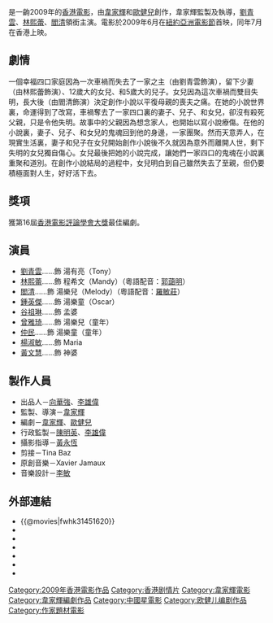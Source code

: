 {{Infobox Film
| name               = 再生號
| original_name      = ''{{lang|en|Written By}}''
| image              = Written By Film Poster.jpg
| caption            = 
| director           = [[韋家輝|韋家輝]]
| producer           = [[韋家輝|韋家輝]]<br>[[李雄偉|李雄偉]]（出品人）<br>[[向華強|向華強]]（出品人）
| producer_2         = 馮志偉、黎世華
| writer             = [[韋家輝|韋家輝]]<br>[[歐健兒|歐健兒]]
| starring           = [[劉青雲|劉青雲]]<br>[[林熙蕾|林熙蕾]]<br>[[閻清|閻清]]
| music              = [[Xavier_Jamaux|Xavier Jamaux]]
| cinematography     = [[黃永恆|黃永恆]]
| editing            = Tina Baz
| production_company = [[創意式有限公司|創意式有限公司]]
| distributor        = [[中國星集團有限公司|中國星集團有限公司]]
| released           = {{flagicon|Hong Kong}}{{film date|2009|7|9}}
| sec-title          = 
| rate               = II（香港）
| runtime            = 88 分鐘
| country            = {{HK}}
| language           = [[粵語|粵語]]、[[國語|國語]]
| budget             = 
| gross              =
| preceded_by        = 
| followed_by        = 
| amg_id             = 
| imdb_id            = tt1451620
}}

{{engname|《再生號》|''Written By''}}是一齣2009年的[[香港電影|香港電影]]，由[[韋家輝|韋家輝]]和[[歐健兒|歐健兒]]創作，韋家輝監製及執導，[[劉青雲|劉青雲]]、[[林熙蕾|林熙蕾]]、[[閻清|閻清]]領銜主演。電影於2009年6月在[[紐約亞洲電影節|紐約亞洲電影節]]首映，同年7月在香港上映。

== 劇情 ==
一個幸福四口家庭因為一次車禍而失去了一家之主（由劉青雲飾演），留下少妻（由林熙蕾飾演）、12歲大的女兒、和5歲大的兒子。女兒因為這次車禍而雙目失明，長大後（由閻清飾演）決定創作小說以平復母親的喪夫之痛。在她的小說世界裏，命運得到了改寫，車禍奪去了一家四口裏的妻子、兒子、和女兒，卻沒有殺死父親，只是令他失明。故事中的父親因為想念家人，也開始以寫小說療傷。在他的小說裏，妻子、兒子、和女兒的鬼魂回到他的身邊，一家團聚。然而天意弄人，在現實生活裏，妻子和兒子在女兒開始創作小說後不久就因為意外而離開人世，剩下失明的女兒獨自傷心。女兒最後把她的小說完成，讓她們一家四口的鬼魂在小說裏重聚和道別。在創作小說結局的過程中，女兒明白到自己雖然失去了至親，但仍要積極面對人生，好好活下去。

== 獎項 ==
獲第16屆[[香港電影評論學會大獎|香港電影評論學會大獎]]最佳編劇。

== 演員 ==

* [[劉青雲|劉青雲]]……飾 湯有亮（Tony）
* [[林熙蕾|林熙蕾]]……飾 程希文（Mandy）（粵語配音：[[郭藹明|郭藹明]]）
* [[閻清|閻清]]……飾 湯樂兒（Melody）（粵語配音：[[羅敏莊|羅敏莊]]）
* [[鍾英傑|鍾英傑]]……飾 湯樂童（Oscar）
* [[谷祖琳|谷祖琳]]……飾 孟婆
* [[曾雅琦|曾雅琦]]……飾 湯樂兒（童年）
* [[仲民|仲民]]……飾 湯樂童（童年）
* [[楊淑敏|楊淑敏]]……飾 Maria
* [[黃文慧|黃文慧]]……飾 神婆

== 製作人員 ==
*出品人－[[向華強|向華強]]、[[李雄偉|李雄偉]]
*監製、導演－[[韋家輝|韋家輝]]
*編劇－[[韋家輝|韋家輝]]、[[歐健兒|歐健兒]]
*行政監製－[[陳明英|陳明英]]、[[李雄偉|李雄偉]]
*攝影指導－[[黃永恆|黃永恆]]
*剪接－Tina Baz
*原創音樂－Xavier Jamaux
*音樂設計－[[李敏|李敏]]

==外部連結==
*{{@movies|fwhk31451620}}
*{{douban}}
*{{Mtime|73130}}
*{{Amg movie|492431}}
*{{rotten-tomatoes|written_by}}
*{{hkmdb title|13937}}
*{{imdb title|1451620}}

{{劉青雲}}
{{韋家輝}}
{{香港電影評論學會大獎最佳編劇作品|第16屆}}

[[Category:2009年香港電影作品|Category:2009年香港電影作品]]
[[Category:香港剧情片|Category:香港剧情片]]
[[Category:韋家輝電影|Category:韋家輝電影]]
[[Category:韋家輝編劇作品|Category:韋家輝編劇作品]]
[[Category:中國星電影|Category:中國星電影]]
[[Category:欧健儿编剧作品|Category:欧健儿编剧作品]]
[[Category:作家題材電影|Category:作家題材電影]]